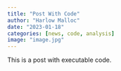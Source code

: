 ```yaml
---
title: "Post With Code"
author: "Harlow Malloc"
date: "2023-01-18"
categories: [news, code, analysis]
image: "image.jpg"
---
```


This is a post with executable code.
